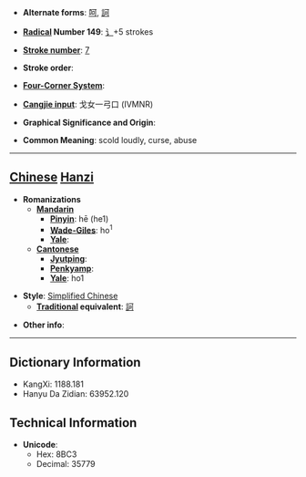 * '''Alternate forms''': [[呵]], [[訶]]

* '''[[Wiktionary:Chinese radical index| Radical]] Number 149''': [[Wiktionary:Chinese radical index 讠|讠]]+5 strokes

* '''[[Wiktionary:Chinese total strokes index|Stroke number]]''': [[Wiktionary:Chinese total strokes index 7|7]]

* '''Stroke order''': 

* '''[[Wiktionary:Chinese four corner index|Four-Corner System]]''': 

* '''[[Wiktionary:Chinese Cangjie index|Cangjie input]]''': 戈女一弓口 (IVMNR)

* '''Graphical Significance and Origin''': 

* '''Common Meaning''': scold loudly, curse, abuse

----

== [[Chinese]] [[Hanzi]] ==

* '''Romanizations'''
** '''[[Mandarin]]'''
*** '''[[Pinyin]]''': hē (he1)
*** '''[[Wade-Giles]]''': ho<sup>1</sup>
*** '''[[Yale]]''': 
** '''[[Cantonese]]'''
*** '''[[Jyutping]]''':
*** '''[[Penkyamp]]''': 
*** '''[[Yale]]''': ho1

* '''Style''': [[Simplified Chinese]] 
** '''[[Traditional Chinese|Traditional]] equivalent''': [[訶]]

* '''Other info''': 

----

== Dictionary Information ==

* KangXi: 1188.181
* Hanyu Da Zidian: 63952.120

== Technical Information ==

* '''Unicode''':
** Hex: 8BC3
** Decimal: 35779
